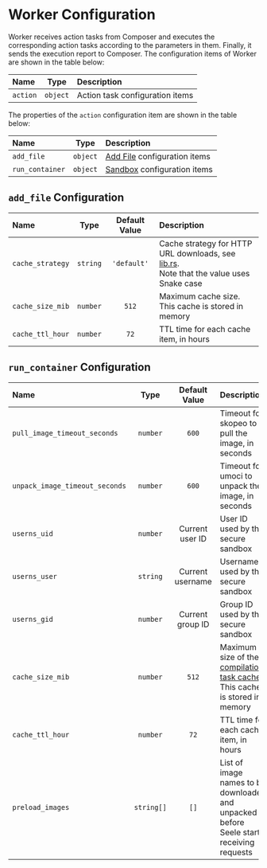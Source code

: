 # Worker Configuration

Worker receives action tasks from Composer and executes the corresponding action tasks according to the parameters in them. Finally, it sends the execution report to Composer. The configuration items of Worker are shown in the table below:

| Name     |   Type   | Description                     |
| :------- | :------: | :------------------------------ |
| `action` | `object` | Action task configuration items |

The properties of the `action` configuration item are shown in the table below:

| Name            |   Type   | Description                                  |
| :-------------- | :------: | :------------------------------------------- |
| `add_file`      | `object` | [Add File](/tasks/files) configuration items |
| `run_container` | `object` | [Sandbox](/tasks/judge) configuration items  |

## `add_file` Configuration

| Name             |   Type   | Default Value | Description                                                                                                                                                                                                     |
| :--------------- | :------: | :-----------: | :-------------------------------------------------------------------------------------------------------------------------------------------------------------------------------------------------------------- |
| `cache_strategy` | `string` |  `'default'`  | Cache strategy for HTTP URL downloads, see [lib.rs](https://github.com/06chaynes/http-cache/blob/427438ce590aeba88ab2de6936a85bb5db4d7193/http-cache/src/lib.rs#L248).<br />Note that the value uses Snake case |
| `cache_size_mib` | `number` |     `512`     | Maximum cache size. This cache is stored in memory                                                                                                                                                              |
| `cache_ttl_hour` | `number` |     `72`      | TTL time for each cache item, in hours                                                                                                                                                                          |

## `run_container` Configuration

| Name                           |    Type    |  Default Value   | Description                                                                                               |
| :----------------------------- | :--------: | :--------------: | :-------------------------------------------------------------------------------------------------------- |
| `pull_image_timeout_seconds`   |  `number`  |      `600`       | Timeout for skopeo to pull the image, in seconds                                                          |
| `unpack_image_timeout_seconds` |  `number`  |      `600`       | Timeout for umoci to unpack the image, in seconds                                                         |
| `userns_uid`                   |  `number`  | Current user ID  | User ID used by the secure sandbox                                                                        |
| `userns_user`                  |  `string`  | Current username | Username used by the secure sandbox                                                                       |
| `userns_gid`                   |  `number`  | Current group ID | Group ID used by the secure sandbox                                                                       |
| `cache_size_mib`               |  `number`  |      `512`       | Maximum size of the [compilation task cache](/tasks/judge#cache-property). This cache is stored in memory |
| `cache_ttl_hour`               |  `number`  |       `72`       | TTL time for each cache item, in hours                                                                       |
| `preload_images`               | `string[]` |       `[]`       | List of image names to be downloaded and unpacked before Seele starts receiving requests                  |
